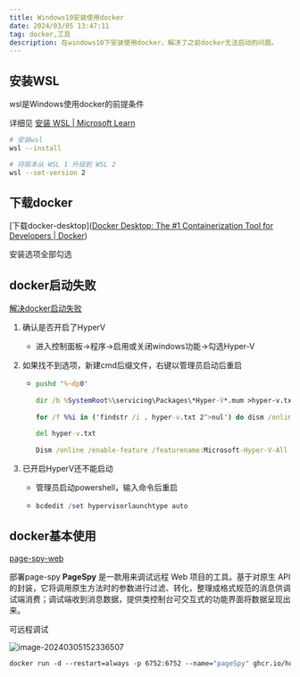 ```yaml
---
title: Windows10安装使用docker
date: 2024/03/05 13:47:11
tag: docker,工具
description: 在windows10下安装使用docker，解决了之前docker无法启动的问题。
---
```


## 安装WSL
wsl是Windows使用docker的前提条件

详细见 [安装 WSL | Microsoft Learn](https://learn.microsoft.com/zh-cn/windows/wsl/install)

```bash
# 安装wsl
wsl --install

# 将版本从 WSL 1 升级到 WSL 2
wsl --set-version 2
```

## 下载docker

[下载docker-desktop]([Docker Desktop: The #1 Containerization Tool for Developers | Docker](https://www.docker.com/products/docker-desktop/))

安装选项全部勾选

## docker启动失败

[解决docker启动失败](https://blog.csdn.net/weixin_47190898/article/details/131060441)

1. 确认是否开启了HyperV

   - 进入控制面板->程序->启用或关闭windows功能->勾选Hyper-V

2. 如果找不到选项，新建cmd后缀文件，右键以管理员启动后重启

   - ```cmd
     pushd "%~dp0"
      
     dir /b %SystemRoot%\servicing\Packages\*Hyper-V*.mum >hyper-v.txt
      
     for /f %%i in ('findstr /i . hyper-v.txt 2^>nul') do dism /online /norestart /add-package:"%SystemRoot%\servicing\Packages\%%i"
      
     del hyper-v.txt
      
     Dism /online /enable-feature /featurename:Microsoft-Hyper-V-All /LimitAccess /ALL
     ```

3. 已开启HyperV还不能启动

   - 管理员启动powershell，输入命令后重启

   - ```powershell
     bcdedit /set hypervisorlaunchtype auto
     ```

## docker基本使用

[page-spy-web](https://github.com/HuolalaTech/page-spy-web/blob/main/README_ZH.md)

部署page-spy
**PageSpy** 是一款用来调试远程 Web 项目的工具。基于对原生 API 的封装，它将调用原生方法时的参数进行过滤、转化，整理成格式规范的消息供调试端消费；调试端收到消息数据，提供类控制台可交互式的功能界面将数据呈现出来。

可远程调试

![image-20240305152336507](https://qiniu.djdg626.com/image-20240305152336507.png)

```dockerfile
docker run -d --restart=always -p 6752:6752 --name="pageSpy" ghcr.io/huolalatech/page-spy-web:latest
```

